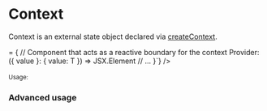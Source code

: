 
# Context

<InlineCodeBlock>Context</InlineCodeBlock> is an external 
state object declared via <a href="/docs/api/createContext">createContext</a>.


<div className="not-prose">
  <CodeBlock lang="ts" code={`\
type Context<T> = {
  // Component that acts as a reactive boundary for the context
  Provider: ({ value }: { value: T }) => JSX.Element
  // ...
}`} />
</div>
<br />
<small>Usage:</small>
<div className="not-prose">
  <ContextDemo />
</div>

### Advanced usage

<div className="not-prose">
  <AdvancedContextUsage />
</div>